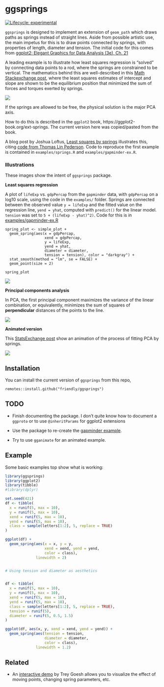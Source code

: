 
# ggsprings

<!-- badges: start -->
[![Lifecycle: experimental](https://img.shields.io/badge/lifecycle-experimental-orange.svg)](https://lifecycle.r-lib.org/articles/stages.html#experimental)
<!-- badges: end -->

`ggsprings` is designed to
implement an extension of `geom_path` which draws paths as springs instead of straight lines.
Aside from possible artistic use, the main impetus for this is to draw points connected by springs,
with properties of length, diameter and tension. The initial code for this comes from
[ggplot2: Elegant Graphics for Data Analysis (3e), Ch. 21](https://ggplot2-book.org/ext-springs)

A leading example is to illustrate how least squares regression
is "solved" by connecting data points to a rod, where the springs are constrained to be vertical.
The mathematics behind this are well-described in this [Math Stackexchange post](https://math.stackexchange.com/questions/2369673/proving-linear-regression-by-using-physical-springs-model),
where the least squares estimates of intercept and slope are shown to be the equilibrium position that minimized the sum of forces
and torques exerted by springs.

![](man/figures/potential-energy.png)

If the springs are allowed to be free, the physical solution is the major PCA axis.


How to do this is described in the `ggplot2` book, https://ggplot2-book.org/ext-springs.
The current version here was copied/pasted from the book.

A blog post by Joshua Loftus, [Least squares by springs](https://joshualoftus.com/posts/2020-11-23-least-squares-as-springs/least-squares-as-springs.html)
illustrates this, citing [code from Thomas Lin Pederson](https://twitter.com/thomasp85/status/1331338379636649986).
Code to reproduce the first example is contained in `examples/springs.R` and `examples/gapminder-ex.R`.

### Illustrations

These images show the intent of  `ggsprings` package.

**Least squares regression**

A plot of `lifeExp` vs. `gdpPercap` from the `gapminder` data, with `gdpPercap` on a log10 scale, using the code in the `examples/` folder.
Springs are connected between the observed value `y = lifeExp` and the fitted value on the regression line, `yend = yhat`, computed
with `predict()` for the linear model.
`tension` was set to `5 + (lifeExp - yhat)^2)`.
Code for this is in [examples/gapminder-ex.R](examples/gapminder-ex.R)

```
spring_plot <- simple_plot +
  geom_spring(aes(x = gdpPercap,
                  xend = gdpPercap,
                  y = lifeExp,
                  yend = yhat,
                  diameter = diameter,
                  tension = tension), color = "darkgray") +
  stat_smooth(method = "lm", se = FALSE) +
  geom_point(size = 2)

spring_plot
```

![](man/figures/loftus-springs-ex1.png)

**Principal components analysis**

In PCA, the first principal component maximizes the variance of the linear combination, or equivalently,
minimizes the sum of squares of **perpendicular** distances of the points to the line.


![](man/figures/loftus-springs-ex2.png)

**Animated version**

This [StatsExchange post](https://stats.stackexchange.com/questions/2691/making-sense-of-principal-component-analysis-eigenvectors-eigenvalues/140579#140579)
show an animation of the process of fitting PCA by springs.

![](man/figures/pca-springs-cropped.gif)


## Installation

You can install the current version of `ggsprings` from this repo,

```
remotes::install.github("friendly/ggsprings")
```

## TODO

* Finish documenting the package. I don't quite know how to document a `ggproto` or to use `@inheritParams` for ggplot2 extensions

* Use the package to re-create the [gapminder example](examples/gapminder-ex.R).

* Try to use `gganimate` for an animated example.

## Example

Some basic examples top show what is working:


```r
library(ggsprings)
library(ggplot2)
library(tibble)
#library(dplyr)

set.seed(421)
df <- tibble(
  x = runif(5, max = 10),
  y = runif(5, max = 10),
  xend = runif(5, max = 10),
  yend = runif(5, max = 10),
  class = sample(letters[1:2], 5, replace = TRUE)
)

ggplot(df) +
  geom_spring(aes(x = x, y = y,
                  xend = xend, yend = yend,
                  color = class),
              linewidth = 2) 


# Using tension and diameter as aesthetics


df <- tibble(
  x = runif(5, max = 10),
  y = runif(5, max = 10),
  xend = runif(5, max = 10),
  yend = runif(5, max = 10),
  class = sample(letters[1:2], 5, replace = TRUE),
  tension = runif(5),
  diameter = runif(5, 0.5, 1.5)
)

ggplot(df, aes(x, y, xend = xend, yend = yend)) +
  geom_spring(aes(tension = tension,
                  diameter = diameter,
                  color = class),
              linewidth = 1.2) 
```

## Related 

* An [interactive demo](https://www.desmos.com/calculator/90vaqtqpx6) by Trey Goesh allows you to 
visualize the effect of moving points, changing spring parameters, etc.
